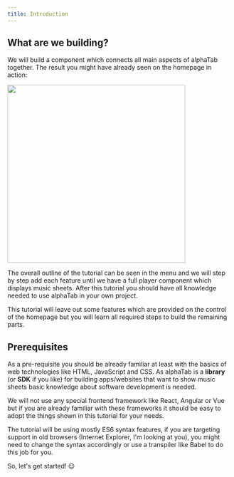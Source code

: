```yaml
---
title: Introduction
---
```


## What are we building?
We will build a component which connects all main aspects of alphaTab together. 
The result you might have already seen on the homepage in action:

<img src="/img/tutorial-web/result.png" height="400" />

The overall outline of the tutorial can be seen in the menu and we will step by step
add each feature until we have a full player component which displays music sheets.
After this tutorial you should have all knowledge needed to use alphaTab in your own 
project. 

This tutorial will leave out some features which are provided on the control of the homepage
but you will learn all required steps to build the remaining parts.

## Prerequisites

As a pre-requisite you should be already familiar at least with the basics of web technologies like 
HTML, JavaScript and CSS. As alphaTab is a **library** (or **SDK** if you like) for building apps/websites that
want to show music sheets basic knowledge about software development is needed. 

We will not use any special frontend framework like React, Angular or Vue but if you are already familiar with these
frameworks it should be easy to adopt the things shown in this tutorial for your needs. 

The tutorial will be using mostly ES6 syntax features, if you are targeting support in old browsers 
(Internet Explorer, I'm looking at you), you might need to change the syntax accordingly or use a transpiler like Babel to do this job for you.

So, let's get started! :wink: